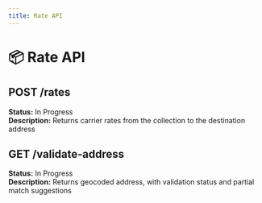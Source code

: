 ```yaml
---
title: Rate API
---
```


# 📦 Rate API

## POST /rates
**Status:** In Progress  
**Description:** Returns carrier rates from the collection to the destination address

## GET /validate-address
**Status:** In Progress  
**Description:** Returns geocoded address, with validation status and partial match suggestions 